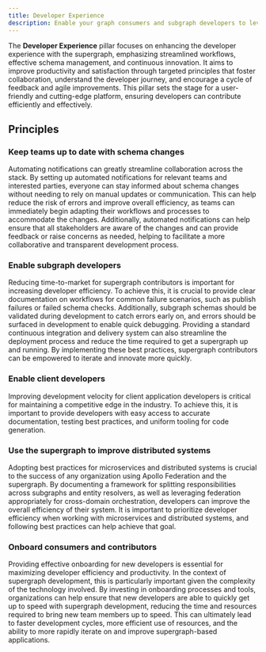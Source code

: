 ```yaml
---
title: Developer Experience
description: Enable your graph consumers and subgraph developers to leverage and evolve the graph
---
```


The **Developer Experience** pillar focuses on enhancing the developer experience with the supergraph, emphasizing streamlined workflows, effective schema management, and continuous innovation. It aims to improve productivity and satisfaction through targeted principles that foster collaboration, understand the developer journey, and encourage a cycle of feedback and agile improvements. This pillar sets the stage for a user-friendly and cutting-edge platform, ensuring developers can contribute efficiently and effectively.

## Principles

### Keep teams up to date with schema changes

Automating notifications can greatly streamline collaboration across the stack. By setting up automated notifications for relevant teams and interested parties, everyone can stay informed about schema changes without needing to rely on manual updates or communication. This can help reduce the risk of errors and improve overall efficiency, as teams can immediately begin adapting their workflows and processes to accommodate the changes. Additionally, automated notifications can help ensure that all stakeholders are aware of the changes and can provide feedback or raise concerns as needed, helping to facilitate a more collaborative and transparent development process.

### Enable subgraph developers

Reducing time-to-market for supergraph contributors is important for increasing developer efficiency. To achieve this, it is crucial to provide clear documentation on workflows for common failure scenarios, such as publish failures or failed schema checks. Additionally, subgraph schemas should be validated during development to catch errors early on, and errors should be surfaced in development to enable quick debugging. Providing a standard continuous integration and delivery system can also streamline the deployment process and reduce the time required to get a supergraph up and running. By implementing these best practices, supergraph contributors can be empowered to iterate and innovate more quickly.

### Enable client developers

Improving development velocity for client application developers is critical for maintaining a competitive edge in the industry. To achieve this, it is important to provide developers with easy access to accurate documentation, testing best practices, and uniform tooling for code generation.

### Use the supergraph to improve distributed systems

Adopting best practices for microservices and distributed systems is crucial to the success of any organization using Apollo Federation and the supergraph. By documenting a framework for splitting responsibilities across subgraphs and entity resolvers, as well as leveraging federation appropriately for cross-domain orchestration, developers can improve the overall efficiency of their system. It is important to prioritize developer efficiency when working with microservices and distributed systems, and following best practices can help achieve that goal.

### Onboard consumers and contributors

Providing effective onboarding for new developers is essential for maximizing developer efficiency and productivity. In the context of supergraph development, this is particularly important given the complexity of the technology involved. By investing in onboarding processes and tools, organizations can help ensure that new developers are able to quickly get up to speed with supergraph development, reducing the time and resources required to bring new team members up to speed. This can ultimately lead to faster development cycles, more efficient use of resources, and the ability to more rapidly iterate on and improve supergraph-based applications.
